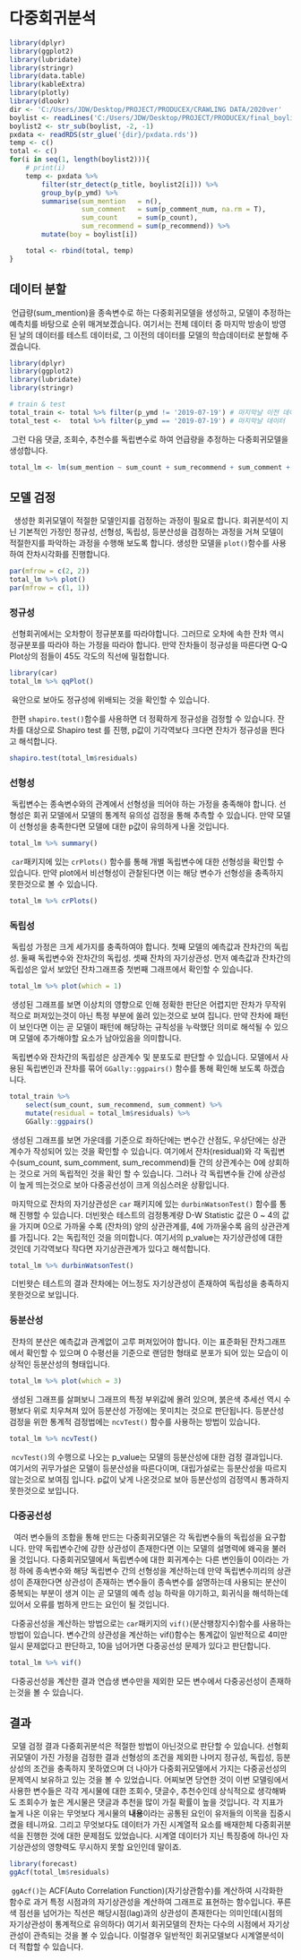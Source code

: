 # 다중회귀분석 
```r
library(dplyr)
library(ggplot2)
library(lubridate)
library(stringr)
library(data.table)
library(kableExtra)
library(plotly)
library(dlookr)
dir <- 'C:/Users/JDW/Desktop/PROJECT/PRODUCEX/CRAWLING DATA/2020ver'
boylist <- readLines('C:/Users/JDW/Desktop/PROJECT/PRODUCEX/final_boylist.txt')
boylist2 <- str_sub(boylist, -2, -1)
pxdata <- readRDS(str_glue('{dir}/pxdata.rds'))
temp <- c()
total <- c()
for(i in seq(1, length(boylist2))){
    # print(i)
    temp <- pxdata %>%
        filter(str_detect(p_title, boylist2[i])) %>%
        group_by(p_ymd) %>%
        summarise(sum_mention   = n(),
                  sum_comment   = sum(p_comment_num, na.rm = T),
                  sum_count     = sum(p_count),
                  sum_recommend = sum(p_recommend)) %>%
        mutate(boy = boylist[i])

    total <- rbind(total, temp)
}
```

## 데이터 분할
&nbsp;언급량(sum_mention)을 종속변수로 하는 다중회귀모델을 생성하고, 모델이 추정하는 예측치를 바탕으로 순위 매겨보겠습니다. 여기서는 전체 데이터 중 마지막 방송이 방영된 날의 데이터를 테스트 데이터로, 그 이전의 데이터를 모델의 학습데이터로 분할해 주겠습니다.  
```r
library(dplyr)
library(ggplot2)
library(lubridate)
library(stringr)

# train & test 
total_train <- total %>% filter(p_ymd != '2019-07-19') # 마지막날 이전 데이터
total_test <-  total %>% filter(p_ymd == '2019-07-19') # 마지막날 데이터
```

&nbsp;그런 다음 댓글, 조회수, 추천수를 독립변수로 하여 언급량을 추정하는 다중회귀모델을 생성합니다. 
```r
total_lm <- lm(sum_mention ~ sum_count + sum_recommend + sum_comment + boy, data = total_train)
```

## 모델 검정 
&nbsp; 생성한 회귀모델이 적절한 모델인지를 검정하는 과정이 필요로 합니다. 회귀분석이 지닌 기본적인 가정인 정규성, 선형성, 독립성, 등분산성을 검정하는 과정을 거쳐 모델이 적절한지를 파악하는 과정을 수행해 보도록 합니다. 생성한 모델을 `plot()`함수를 사용하여 잔차시각화를 진행합니다.   
```r
par(mfrow = c(2, 2))
total_lm %>% plot()
par(mfrow = c(1, 1))
```

### 정규성 
&nbsp;선형회귀에서는 오차항이 정규분포를 따라야합니다. 그러므로 오차에 속한 잔차 역시 정규분포를 따라야 하는 가정을 따라야 합니다. 만약 잔차들이 정규성을 따른다면 Q-Q Plot상의 점들이 45도 각도의 직선에 밀접합니다.   
```r
library(car)
total_lm %>% qqPlot()
```

&nbsp;육안으로 보아도 정규성에 위배되는 것을 확인할 수 있습니다. 

&nbsp;한편 `shapiro.test()`함수를 사용하면 더 정확하게 정규성을 검정할 수 있습니다. 잔차를 대상으로 Shapiro test 를 진행, p값이 기각역보다 크다면 잔차가 정규성을 띈다고 해석합니다.   
```r
shapiro.test(total_lm$residuals)
```

### 선형성 
&nbsp;독립변수는 종속변수와의 관계에서 선형성을 띄어야 하는 가정을 충족해야 합니다. 선형성은 회귀 모델에서 모델의 통계적 유의성 검정을 통해 추측할 수 있습니다. 만약 모델이 선형성을 충족한다면 모델에 대한 p값이 유의하게 나올 것입니다. 
```r
total_lm %>% summary()
```

&nbsp;`car`패키지에 있는 `crPlots()` 함수를 통해 개별 독립변수에 대한 선형성을 확인할 수 있습니다. 만약 plot에서 비선형성이 관찰된다면 이는 해당 변수가 선형성을 충족하지 못한것으로 볼 수 있습니다.   
```r
total_lm %>% crPlots()
```

### 독립성 
&nbsp;독립성 가정은 크게 세가지를 충족하여야 합니다. 첫째 모델의 예측값과 잔차간의 독립성. 둘째 독립변수와 잔차간의 독립성. 셋째 잔차의 자기상관성. 먼저 예측값과 잔차간의 독립성은 앞서 보았던 잔차그래프중 첫번째 그래프에서 확인할 수 있습니다.   
```r
total_lm %>% plot(which = 1)
```

&nbsp;생성된 그래프를 보면 이상치의 영향으로 인해 정확한 판단은 어렵지만 잔차가 무작위적으로 퍼져있는것이 아닌 특정 부분에 쏠려 있는것으로 보여 집니다. 만약 잔차에 패턴이 보인다면 이는 곧 모델이 패턴에 해당하는 규칙성을 누락했단 의미로 해석될 수 있으며 모델에 추가해야할 요소가 남아있음을 의미합니다.   

&nbsp;독립변수와 잔차간의 독립성은 상관계수 및 분포도로 판단할 수 있습니다. 모델에서 사용된 독립변인과 잔차를 묶어 `GGally::ggpairs()` 함수를 통해 확인해 보도록 하겠습니다.   
```r
total_train %>% 
    select(sum_count, sum_recommend, sum_comment) %>% 
    mutate(residual = total_lm$residuals) %>% 
    GGally::ggpairs()
```

&nbsp;생성된 그래프를 보면 가운데를 기준으로 좌하단에는 변수간 산점도, 우상단에는 상관계수가 작성되어 있는 것을 확인할 수 있습니다. 여기에서 잔차(residual)와 각 독립변수(sum_count, sum_comment, sum_recommend)들 간의 상관계수는 0에 상회하는 것으로 거의 독립적인 것을 확인 할 수 있습니다. 그러나 각 독립변수들 간에 상관성이 높게 띄는것으로 보아 다중공선성이 크게 의심스러운 상황입니다.    

&nbsp;마지막으로 잔차의 자기상관성은  `car` 패키지에 있는 `durbinWatsonTest()` 함수를 통해 진행할 수 있습니다. 더빈왓슨 테스트의 검정통계량 D-W Statistic 값은 0 ~ 4의 값을 가지며 0으로 가까울 수록 (잔차의) 양의 상관관계를, 4에 가까울수록 음의 상관관계를 가집니다. 2는 독립적인 것을 의미합니다. 여기서의 p_value는 자기상관성에 대한 것인데 기각역보다 작다면 자기상관관계가 있다고 해석합니다.   

```r
total_lm %>% durbinWatsonTest()
```

&nbsp;더빈왓슨 테스트의 결과 잔차에는 어느정도 자기상관성이 존재하여 독립성을 충족하지 못한것으로 보입니다. 

### 등분산성 
&nbsp;잔차의 분산은 예측값과 관계없이 고루 퍼져있어야 합니다. 이는 표준화된 잔차그래프에서 확인할 수 있으며 0 수평선을 기준으로 랜덤한 형태로 분포가 되어 있는 모습이 이상적인 등분산성의 형태입니다. 
```r
total_lm %>% plot(which = 3)
```

&nbsp;생성된 그래프를 살펴보니 그래프의 특정 부위값에 몰려 있으며, 붉은색 추세선 역시 수평보다 위로 치우쳐져 있어 등분산성 가정에는 못미치는 것으로 판단됩니다. 등분산성 검정을 위한 통계적 검정법에는 `ncvTest()` 함수를 사용하는 방법이 있습니다.

```r
total_lm %>% ncvTest()
```

&nbsp;`ncvTest()`의 수행으로 나오는 p_value는 모델의 등분산성에 대한 검정 결과입니다. 여기서의 귀무가설은 모델이 등분산성을 따른다이며, 대립가설로는 등분산성을 따르지 않는것으로 보여짐 입니다. p값이 낮게 나온것으로 보아 등분산성의 검정역시 통과하지 못한것으로 보입니다. 

### 다중공선성 
&nbsp; 여러 변수들의 조합을 통해 만드는 다중회귀모델은 각 독립변수들의 독립성을 요구합니다. 만약 독립변수간에 강한 상관성이 존재한다면 이는 모델의 설명력에 왜곡을 불러올 것입니다. 다중회귀모델에서 독립변수에 대한 회귀계수는 다른 변인들이 0이라는 가정 하에 종속변수와 해당 독립변수 간의 선형성을  계산하는데 만약 독립변수끼리의 상관성이 존재한다면 상관성이 존재하는 변수들이 종속변수를 설명하는데 사용되는 분산이 중복되는 부분이 생겨 이는 곧 모델의 예측 성능 하락을 야기하고, 회귀식을 해석하는데 있어서 오류를 범하게 만드는 요인이 될 것입니다. 

&nbsp;다중공선성을 계산하는 방법으로는 `car`패키지의 `vif()`(분산팽창지수)함수를 사용하는 방법이 있습니다. 변수간의 상관성을 계산하는 vif()함수는 통계값이 일반적으로 4미만일시 문제없다고 판단하고, 10을 넘어가면 다중공선성 문제가 있다고 판단합니다.

```r
total_lm %>% vif()
```

&nbsp;다중공선성을 계산한 결과 연습생 변수만을 제외한 모든 변수에서 다중공선성이 존재하는것을 볼 수 있습니다. 

## 결과 
&nbsp;모델 검정 결과 다중회귀분석은 적절한 방법이 아닌것으로 판단할 수 있습니다. 선형회귀모델이 가진 가정을 검정한 결과 선형성의 조건을 제외한 나머지 정규성, 독립성, 등분상성의 조건을 충족하지 못하였으며 더 나아가 다중회귀모델에서 가지는 다중공선성의 문제역시 보유하고 있는 것을 볼 수 있었습니다. 어찌보면 당연한 것이 이번 모델링에서 사용한 변수들은 각각 게시물에 대한 조회수, 댓글수, 추천수인데 상식적으로 생각해봐도 조회수가 높은 게시물은 댓글과 추천을 많이 가질 확률이 높을 것입니다. 각 지표가 높게 나온 이유는 무엇보다 게시물의 **내용**이라는 공통된 요인이 유저들의 이목을 집중시켰을 테니까요. 그리고 무엇보다도 데이터가 가진 시계열적 요소를 배재한체 다중회귀분석을 진행한 것에 대한 문제점도 있었습니다. 시계열 데이터가 지닌 특징중에 하나인 자기상관성의 영향력도 무시하지 못할 요인인데 말이죠.   

```r
library(forecast)
ggAcf(total_lm$residuals)
```

&nbsp;`ggAcf()`는 ACF(Auto Correlation Function)(자기상관함수)를 계산하여 시각화한 함수로 과거 특정 시점과의 자기상관성을 계산하여 그래프로 표현하는 함수입니다. 푸른색 점선을 넘어가는 직선은 해당시점(lag)과의 상관성이 존재한다는 의미인데(시점의 자기상관성이 통계적으로 유의하다) 여기서 회귀모델의 잔차는 다수의 시점에서 자기상관성이 관측되는 것을 볼 수 있습니다. 이럴경우 일반적인 회귀모델보다 시계열분석이 더 적합할 수 있습니다.   
